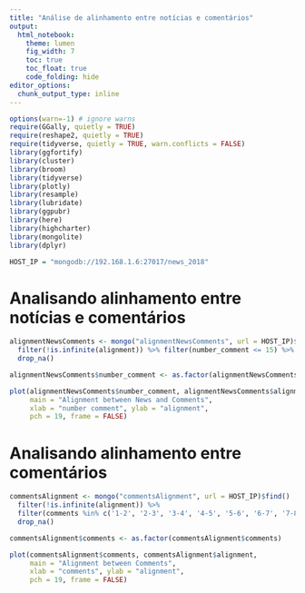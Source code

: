 ---
title: "Análise de alinhamento entre notícias e comentários"
output: 
  html_notebook:
    theme: lumen
    fig_width: 7
    toc: true
    toc_float: true
    code_folding: hide
editor_options: 
  chunk_output_type: inline
---

```{r message=FALSE, warning=FALSE}
options(warn=-1) # ignore warns
require(GGally, quietly = TRUE)
require(reshape2, quietly = TRUE)
require(tidyverse, quietly = TRUE, warn.conflicts = FALSE)
library(ggfortify)
library(cluster)
library(broom)
library(tidyverse)
library(plotly)
library(resample)
library(lubridate)
library(ggpubr)
library(here)
library(highcharter)
library(mongolite)
library(dplyr)

HOST_IP = "mongodb://192.168.1.6:27017/news_2018"
```

# Analisando alinhamento entre notícias e comentários

```{r}
alignmentNewsComments <- mongo("alignmentNewsComments", url = HOST_IP)$find() %>% 
  filter(!is.infinite(alignment)) %>% filter(number_comment <= 15) %>%
  drop_na()

alignmentNewsComments$number_comment <- as.factor(alignmentNewsComments$number_comment)

```

```{r}
plot(alignmentNewsComments$number_comment, alignmentNewsComments$alignment, 
     main = "Alignment between News and Comments",
     xlab = "number comment", ylab = "alignment",
     pch = 19, frame = FALSE)
```

# Analisando alinhamento entre comentários

```{r}
commentsAlignment <- mongo("commentsAlignment", url = HOST_IP)$find()  %>% 
  filter(!is.infinite(alignment)) %>% 
  filter(comments %in% c('1-2', '2-3', '3-4', '4-5', '5-6', '6-7', '7-8', '8-9', '9-10')) %>% 
  drop_na()

commentsAlignment$comments <- as.factor(commentsAlignment$comments)
```

```{r}
plot(commentsAlignment$comments, commentsAlignment$alignment, 
     main = "Alignment between Comments",
     xlab = "comments", ylab = "alignment",
     pch = 19, frame = FALSE)
```
